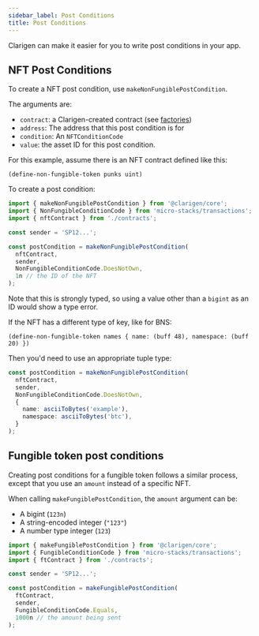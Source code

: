 ```yaml
---
sidebar_label: Post Conditions
title: Post Conditions
---
```


Clarigen can make it easier for you to write post conditions in your app.

## NFT Post Conditions

To create a NFT post condition, use `makeNonFungiblePostCondition`.

The arguments are:

- `contract`: a Clarigen-created contract (see [factories](./factory))
- `address`: The address that this post condition is for
- `condition`: An `NFTConditionCode`
- `value`: the asset ID for this post condition.

For this example, assume there is an NFT contract defined like this:

```clarity
(define-non-fungible-token punks uint)
```

To create a post condition:

```ts
import { makeNonFungiblePostCondition } from '@clarigen/core';
import { NonFungibleConditionCode } from 'micro-stacks/transactions';
import { nftContract } from './contracts';

const sender = 'SP12...';

const postCondition = makeNonFungiblePostCondition(
  nftContract,
  sender,
  NonFungibleConditionCode.DoesNotOwn,
  1n // the ID of the NFT
);
```

Note that this is strongly typed, so using a value other than a `bigint` as an ID would show a type error.

If the NFT has a different type of key, like for BNS:

```clarity
(define-non-fungible-token names { name: (buff 48), namespace: (buff 20) })
```

Then you'd need to use an appropriate tuple type:

```ts
const postCondition = makeNonFungiblePostCondition(
  nftContract,
  sender,
  NonFungibleConditionCode.DoesNotOwn,
  {
    name: asciiToBytes('example'),
    namespace: asciiToBytes('btc'),
  }
);
```

## Fungible token post conditions

Creating post conditions for a fungible token follows a similar process, except that you use an `amount` instead of a specific NFT.

When calling `makeFungiblePostCondition`, the `amount` argument can be:

- A bigint (`123n`)
- A string-encoded integer (`"123"`)
- A number type integer (`123`)

```ts
import { makeFungiblePostCondition } from '@clarigen/core';
import { FungibleConditionCode } from 'micro-stacks/transactions';
import { ftContract } from './contracts';

const sender = 'SP12...';

const postCondition = makeFungiblePostCondition(
  ftContract,
  sender,
  FungibleConditionCode.Equals,
  1000n // the amount being sent
);
```
